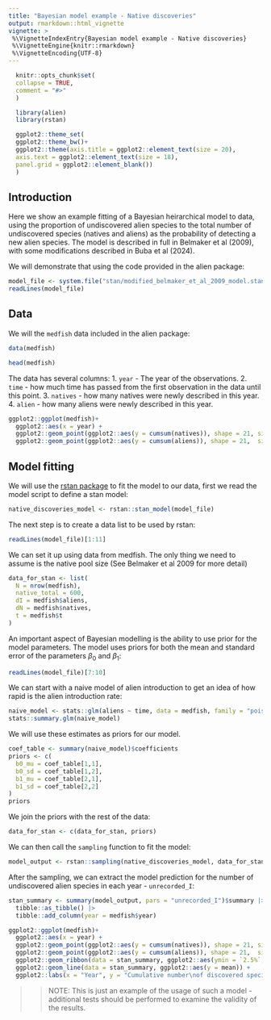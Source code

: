 ```yaml
---
title: "Bayesian model example - Native discoveries"
output: rmarkdown::html_vignette
vignette: >
 %\VignetteIndexEntry{Bayesian model example - Native discoveries}
 %\VignetteEngine{knitr::rmarkdown}
 %\VignetteEncoding{UTF-8}
---
```

  
```r
  knitr::opts_chunk$set(
  collapse = TRUE,
  comment = "#>"
  )
```
  
```r
  library(alien)
  library(rstan)
```
  
```r
  ggplot2::theme_set(
  ggplot2::theme_bw()+
  ggplot2::theme(axis.title = ggplot2::element_text(size = 20),
  axis.text = ggplot2::element_text(size = 18),
  panel.grid = ggplot2::element_blank())
  )
```

## Introduction

Here we show an example fitting of a Bayesian heirarchical model to data, using the proportion of undiscovered alien species to the total number of undiscovered species (natives and aliens) as the probability of detecting a new alien species. The model is described in full in Belmaker et al (2009), with some modifications described in Buba et al (2024).

We will demonstrate that using the code provided in the alien package:

```r
model_file <- system.file("stan/modified_belmaker_et_al_2009_model.stan", package = "alien")
readLines(model_file)
```

## Data

We will the `medfish` data included in the alien package:

```r
data(medfish)

head(medfish)
```

The data has several columns:
1. `year` - The year of the observations.
2. `time` - how much time has passed from the first observation in the data until this point.
3. `natives` - how many natives were newly described in this year.
4. `alien` - how many aliens were newly described in this year.


```r
ggplot2::ggplot(medfish)+
  ggplot2::aes(x = year) + 
  ggplot2::geom_point(ggplot2::aes(y = cumsum(natives)), shape = 21, size = 2, fill = "#377EB8") +
  ggplot2::geom_point(ggplot2::aes(y = cumsum(aliens)), shape = 21,  size = 2, fill = "#E41A1C")
```


## Model fitting

We will use the [rstan package](https://mc-stan.org/rstan/) to fit the model to our data, first we read the model script to define a stan model:

```r
native_discoveries_model <- rstan::stan_model(model_file)
```

The next step is to create a data list to be used by rstan:

```r
readLines(model_file)[1:11]
```
We can set it up using data from medfish. The only thing we need to assume is the native pool size (See Belmaker et al 2009 for more detail)

```r
data_for_stan <- list(
  N = nrow(medfish),
  native_total = 600,
  dI = medfish$aliens,
  dN = medfish$natives,
  t = medfish$t
)
```

An important aspect of Bayesian modelling is the ability to use prior for the model parameters. The model uses priors for both the mean and standard error of the parameters $\beta_0$ and $\beta_1$:

```r
readLines(model_file)[7:10]
```

We can start with a naive model of alien introduction to get an idea of how rapid is the alien introduction rate:

```r
naive_model <- stats::glm(aliens ~ time, data = medfish, family = "poisson")
stats::summary.glm(naive_model)
```
We will use these estimates as priors for our model. 


```r
coef_table <- summary(naive_model)$coefficients
priors <- c(
  b0_mu = coef_table[1,1],
  b0_sd = coef_table[1,2],
  b1_mu = coef_table[2,1],
  b1_sd = coef_table[2,2]
)
priors
```

We join the priors with the rest of the data:

```r
data_for_stan <- c(data_for_stan, priors)
```

We can then call the `sampling` function to fit the model:

```r
model_output <- rstan::sampling(native_discoveries_model, data_for_stan)
```

After the sampling, we can extract the model prediction for the number of undiscovered alien species in each year - `unrecorded_I`:

```r
stan_summary <- summary(model_output, pars = "unrecorded_I")$summary |>
  tibble::as_tibble() |> 
  tibble::add_column(year = medfish$year)

ggplot2::ggplot(medfish)+
  ggplot2::aes(x = year) + 
  ggplot2::geom_point(ggplot2::aes(y = cumsum(natives)), shape = 21, size = 2, fill = "#377EB8") +
  ggplot2::geom_point(ggplot2::aes(y = cumsum(aliens)), shape = 21,  size = 2, fill = "#E41A1C") +
  ggplot2::geom_ribbon(data = stan_summary, ggplot2::aes(ymin = `2.5%`, ymax = `97.5%`), alpha = 0.2) +
  ggplot2::geom_line(data = stan_summary, ggplot2::aes(y = mean)) + 
  ggplot2::labs(x = "Year", y = "Cumulative number\nof discovered species")
```


>>NOTE: This is just an example of the usage of such a model - additional tests should be performed to examine the validity of the results.
